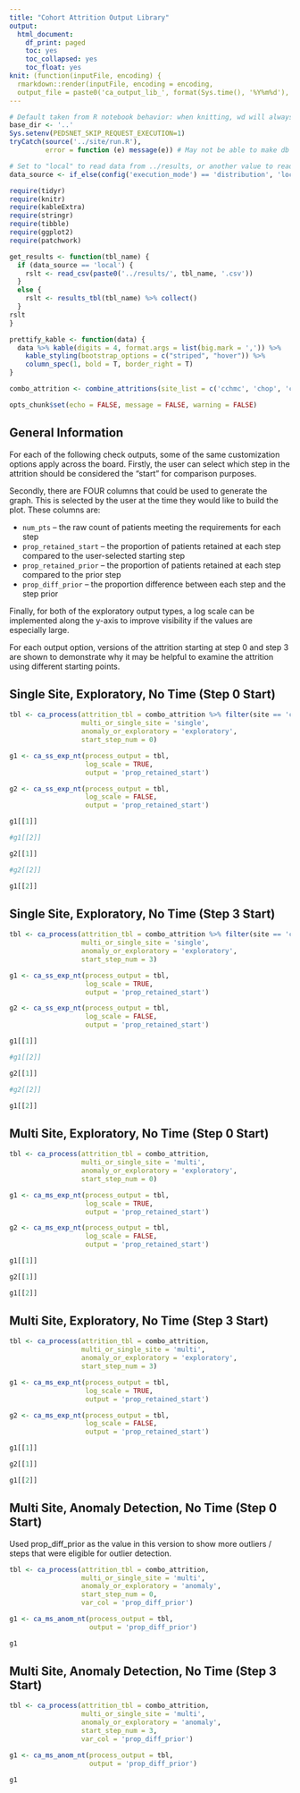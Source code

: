 ```yaml
---
title: "Cohort Attrition Output Library"
output:
  html_document:
    df_print: paged
    toc: yes
    toc_collapsed: yes
    toc_float: yes
knit: (function(inputFile, encoding) {
  rmarkdown::render(inputFile, encoding = encoding, 
  output_file = paste0('ca_output_lib_', format(Sys.time(), '%Y%m%d'), '.html') )}) 
---
```


```r
# Default taken from R notebook behavior: when knitting, wd will always be location of notebook
base_dir <- '..'
Sys.setenv(PEDSNET_SKIP_REQUEST_EXECUTION=1)
tryCatch(source('../site/run.R'),
         error = function (e) message(e)) # May not be able to make db connection

# Set to "local" to read data from ../results, or another value to read from db
data_source <- if_else(config('execution_mode') == 'distribution', 'local', 'not_local')

require(tidyr)
require(knitr)
require(kableExtra)
require(stringr)
require(tibble)
require(ggplot2)
require(patchwork)

get_results <- function(tbl_name) {
  if (data_source == 'local') {
    rslt <- read_csv(paste0('../results/', tbl_name, '.csv'))
  }
  else {
    rslt <- results_tbl(tbl_name) %>% collect()
  }
rslt
}

prettify_kable <- function(data) {
  data %>% kable(digits = 4, format.args = list(big.mark = ',')) %>%
    kable_styling(bootstrap_options = c("striped", "hover")) %>%
    column_spec(1, bold = T, border_right = T)
}

combo_attrition <- combine_attritions(site_list = c('cchmc', 'chop', 'colorado', 'seattle', 'texas'))

opts_chunk$set(echo = FALSE, message = FALSE, warning = FALSE)

```

## General Information

For each of the following check outputs, some of the same customization options apply across the board. Firstly, the user can select which step in the attrition should be considered the "start" for comparison purposes. 

Secondly, there are FOUR columns that could be used to generate the graph. This is selected by the user at the time they would like to build the plot. These columns are:

- `num_pts` -- the raw count of patients meeting the requirements for each step
- `prop_retained_start` -- the proportion of patients retained at each step compared to the user-selected starting step
- `prop_retained_prior` -- the proportion of patients retained at each step compared to the prior step
- `prop_diff_prior` -- the proportion difference between each step and the step prior

Finally, for both of the exploratory output types, a log scale can be implemented along the y-axis to improve visibility if the values are especially large.

For each output option, versions of the attrition starting at step 0 and step 3 are shown to demonstrate why it may be helpful to examine the attrition using different starting points.

## Single Site, Exploratory, No Time (Step 0 Start)
```r

tbl <- ca_process(attrition_tbl = combo_attrition %>% filter(site == 'colorado'),
                  multi_or_single_site = 'single',
                  anomaly_or_exploratory = 'exploratory',
                  start_step_num = 0)

g1 <- ca_ss_exp_nt(process_output = tbl,
                   log_scale = TRUE,
                   output = 'prop_retained_start')

g2 <- ca_ss_exp_nt(process_output = tbl,
                   log_scale = FALSE,
                   output = 'prop_retained_start')

g1[[1]]

#g1[[2]]

g2[[1]]

#g2[[2]]

g1[[2]]


```

## Single Site, Exploratory, No Time (Step 3 Start)
```r

tbl <- ca_process(attrition_tbl = combo_attrition %>% filter(site == 'colorado'),
                  multi_or_single_site = 'single',
                  anomaly_or_exploratory = 'exploratory',
                  start_step_num = 3)

g1 <- ca_ss_exp_nt(process_output = tbl,
                   log_scale = TRUE,
                   output = 'prop_retained_start')

g2 <- ca_ss_exp_nt(process_output = tbl,
                   log_scale = FALSE,
                   output = 'prop_retained_start')

g1[[1]]

#g1[[2]]

g2[[1]]

#g2[[2]]

g1[[2]]


```

## Multi Site, Exploratory, No Time (Step 0 Start)
```r

tbl <- ca_process(attrition_tbl = combo_attrition,
                  multi_or_single_site = 'multi',
                  anomaly_or_exploratory = 'exploratory',
                  start_step_num = 0)

g1 <- ca_ms_exp_nt(process_output = tbl,
                   log_scale = TRUE,
                   output = 'prop_retained_start')

g2 <- ca_ms_exp_nt(process_output = tbl,
                   log_scale = FALSE,
                   output = 'prop_retained_start')

g1[[1]]

g2[[1]]

g1[[2]]


```

## Multi Site, Exploratory, No Time (Step 3 Start)
```r

tbl <- ca_process(attrition_tbl = combo_attrition,
                  multi_or_single_site = 'multi',
                  anomaly_or_exploratory = 'exploratory',
                  start_step_num = 3)

g1 <- ca_ms_exp_nt(process_output = tbl,
                   log_scale = TRUE,
                   output = 'prop_retained_start')

g2 <- ca_ms_exp_nt(process_output = tbl,
                   log_scale = FALSE,
                   output = 'prop_retained_start')

g1[[1]]

g2[[1]]

g1[[2]]


```

## Multi Site, Anomaly Detection, No Time (Step 0 Start)

Used prop_diff_prior as the value in this version to show more outliers / steps that were eligible for outlier detection.

```r

tbl <- ca_process(attrition_tbl = combo_attrition,
                  multi_or_single_site = 'multi',
                  anomaly_or_exploratory = 'anomaly',
                  start_step_num = 0,
                  var_col = 'prop_diff_prior')

g1 <- ca_ms_anom_nt(process_output = tbl,
                    output = 'prop_diff_prior')

g1


```

## Multi Site, Anomaly Detection, No Time (Step 3 Start)
```r

tbl <- ca_process(attrition_tbl = combo_attrition,
                  multi_or_single_site = 'multi',
                  anomaly_or_exploratory = 'anomaly',
                  start_step_num = 3,
                  var_col = 'prop_diff_prior')

g1 <- ca_ms_anom_nt(process_output = tbl,
                    output = 'prop_diff_prior')

g1


```